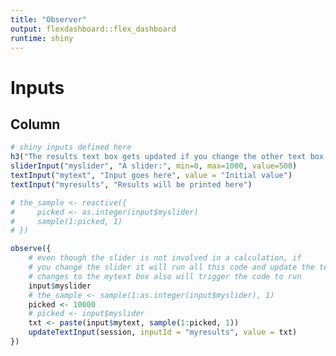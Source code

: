 ```yaml
---
title: "Observer"
output: flexdashboard::flex_dashboard
runtime: shiny
---
```


# Inputs

## Column

```r
# shiny inputs defined here
h3("The results text box gets updated if you change the other text box OR the slider.")
sliderInput("myslider", "A slider:", min=0, max=1000, value=500)
textInput("mytext", "Input goes here", value = "Initial value")
textInput("myresults", "Results will be printed here")
```
 
    
```r
# the_sample <- reactive({
#     picked <- as.integer(input$myslider)
#     sample(1:picked, 1)
# })

observe({
    # even though the slider is not involved in a calculation, if
    # you change the slider it will run all this code and update the text box
    # changes to the mytext box also will trigger the code to run
    input$myslider
    # the_sample <- sample(1:as.integer(input$myslider), 1)
    picked <- 10000
    # picked <- input$myslider
    txt <- paste(input$mytext, sample(1:picked, 1))
    updateTextInput(session, inputId = "myresults", value = txt)  
})
```
    
    
    